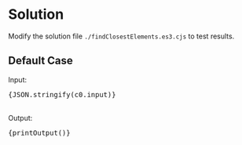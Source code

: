 


<Meta title="Data Structure/Array/1D/Medium/[658] Find K Closest Elements/Solution/Javascript" />

# Solution

Modify the solution file `./findClosestElements.es3.cjs` to test results.

## Default Case

<Canvas withSource="open">
  <Story name="Case 0" parameters={{ docs: { source: { code } } }}>
    <div>
      <div>Input: </div>
      <pre>{JSON.stringify(c0.input)}</pre>
    </div>
    <br />
    <div>
      <div>Output: </div>
      <pre>{printOutput()}</pre>
    </div>
  </Story>
</Canvas>
